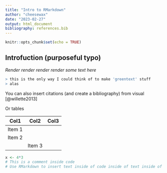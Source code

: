 ```yaml
---
title: "Intro to RMarkdown"
author: "cheesewax"
date: "2023-02-27"
output: html_document
bibliography: references.bib
---
```


```r
knitr::opts_chunk$set(echo = TRUE)
```

## Introfuction (purposeful typo)

*Render render render render some text here*

```r
> this is the only way I could think of to make 'greentext' stuff
> alas
```

You can also insert citations (and create a bibliography) from visual [@willette2013]

Or tables

| Col1   | Col2   | Col3 |
|--------|--------|------|
| Item 1 |        |      |
| Item 2 |        |      |
|        | Item 3 |      |

```r
x <- 4*3
# This is a comment inside code
# Use RMarkdown to insert text inside of code inside of text inside of code insi-
```

